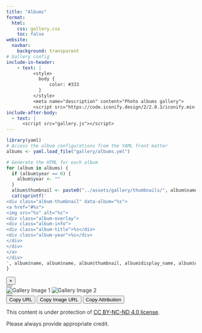 ```yaml
---
title: "Albums"
format: 
  html:
    css: gallery.css
    toc: false
website:
  navbar:
    background: transparent
# Gallery config
include-in-header:
    - text: |
          <style>
            body {
                color: #333
            }
          </style>
          <meta name="description" content="Photo albums gallery">
          <script src="https://code.iconify.design/2/2.0.3/iconify.min.js"></script>
include-after-body: 
  - text: |
      <script src="gallery.js"></script>
---
```


<!-- Album configuration in yaml header
`name` should be identical to the key as in albumConfig in JS.
`prefix` and `cout` as well. -->

```{=html}
<style>
  body {
    color: #333
  }
</style>
<div class="gallery-grid">
```

```r
library(yaml)
# Access the album configurations from the YAML front matter
albums <- yaml.load_file("gallery/albums.yml")

# Generate the HTML for each album
for (album in albums) {
  if (album$year == 0) {
    album$year <- ""
  }
  album$thumbnail <- paste0("../assets/gallery/thumbnails/", album$name, ".jpg")
  cat(sprintf('
<div class="album-thumbnail" data-album="%s">
<a href="#%s">
<img src="%s" alt="%s">
<div class="album-overlay">
<div class="album-info">
<div class="album-title">%s</div>
<div class="album-year">%s</div>
</div>
</div>
</a>
</div>
', album$name, album$name, album$thumbnail, album$display_name, album$display_name, album$year))
}
```

```{=html}
</div>

<div id="fullscreen-gallery" class="fullscreen-gallery">
  <button id="close-gallery" class="close-button">&times;</button>
  <div id="gallery-title" class="gallery-title"></div>
  <div class="gallery-content">
    <button id="prev-image" class="nav-button prev-button"></button>
    <div class="image-container">
    <img id="gallery-image-1" class="gallery-image" src="" alt="Gallery Image 1">
    <img id="gallery-image-2" class="gallery-image" src="" alt="Gallery Image 2">
    </div>
    <button id="next-image" class="nav-button next-button"></button>
  </div>
  <button id="copy-url-button" class="copy-button">Copy URL</button>
  <button id="copy-image-url-button" class="copy-button">Copy Image URL</button>
  <button id="copy-attribution-button" class="copy-button">Copy Attribution</button>
</div>
```

<!-- Copyright alert -->

```{=html}
<div id="custom-modal" class="modal">
  <div class="modal-content">
    <p>This content is under protection of <a href="https://creativecommons.org/licenses/by-nc-nd/4.0/">CC BY-NC-ND 4.0 license</a>.</p>
    <p>Please always provide appropriate credit.</p>
  </div>
</div>
```

<!-- Footer -->
 